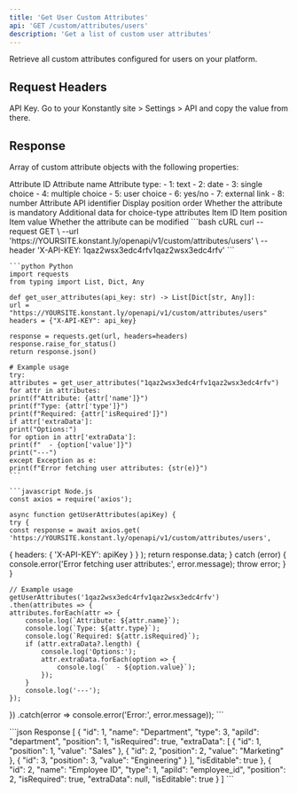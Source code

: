 ```yaml
---
title: 'Get User Custom Attributes'
api: 'GET /custom/attributes/users'
description: 'Get a list of custom user attributes'
---
```


Retrieve all custom attributes configured for users on your platform.

## Request Headers

<ParamField header="X-API-KEY" type="string" required>
    API Key. Go to your Konstantly site > Settings > API and copy the value from there.
</ParamField>

## Response

Array of custom attribute objects with the following properties:

<ResponseField name="id" type="integer" required>
    Attribute ID
</ResponseField>

<ResponseField name="name" type="string" required>
    Attribute name
</ResponseField>

<ResponseField name="type" type="integer" required>
    Attribute type:
    - 1: text
    - 2: date
    - 3: single choice
    - 4: multiple choice
    - 5: user choice
    - 6: yes/no
    - 7: external link
    - 8: number
</ResponseField>

<ResponseField name="apiId" type="string" required>
    Attribute API identifier
</ResponseField>

<ResponseField name="position" type="integer" required>
    Display position order
</ResponseField>

<ResponseField name="isRequired" type="boolean" required>
    Whether the attribute is mandatory
</ResponseField>

<ResponseField name="extraData" type="array">
    Additional data for choice-type attributes
    <Expandable title="Extra data item properties">
        <ResponseField name="id" type="integer" required>Item ID</ResponseField>
        <ResponseField name="position" type="integer" required>Item position</ResponseField>
        <ResponseField name="value" type="string" required>Item value</ResponseField>
    </Expandable>
</ResponseField>

<ResponseField name="isEditable" type="boolean" required>
    Whether the attribute can be modified
</ResponseField>

<RequestExample>
    ```bash cURL
    curl --request GET \
    --url 'https://YOURSITE.konstant.ly/openapi/v1/custom/attributes/users' \
    --header 'X-API-KEY: 1qaz2wsx3edc4rfv1qaz2wsx3edc4rfv'
    ```

    ```python Python
    import requests
    from typing import List, Dict, Any

    def get_user_attributes(api_key: str) -> List[Dict[str, Any]]:
    url = "https://YOURSITE.konstant.ly/openapi/v1/custom/attributes/users"
    headers = {"X-API-KEY": api_key}

    response = requests.get(url, headers=headers)
    response.raise_for_status()
    return response.json()

    # Example usage
    try:
    attributes = get_user_attributes("1qaz2wsx3edc4rfv1qaz2wsx3edc4rfv")
    for attr in attributes:
    print(f"Attribute: {attr['name']}")
    print(f"Type: {attr['type']}")
    print(f"Required: {attr['isRequired']}")
    if attr['extraData']:
    print("Options:")
    for option in attr['extraData']:
    print(f"  - {option['value']}")
    print("---")
    except Exception as e:
    print(f"Error fetching user attributes: {str(e)}")
    ```

    ```javascript Node.js
    const axios = require('axios');

    async function getUserAttributes(apiKey) {
    try {
    const response = await axios.get(
    'https://YOURSITE.konstant.ly/openapi/v1/custom/attributes/users',
{
    headers: {
    'X-API-KEY': apiKey
}
}
    );
    return response.data;
} catch (error) {
    console.error('Error fetching user attributes:', error.message);
    throw error;
}
}

    // Example usage
    getUserAttributes('1qaz2wsx3edc4rfv1qaz2wsx3edc4rfv')
    .then(attributes => {
    attributes.forEach(attr => {
        console.log(`Attribute: ${attr.name}`);
        console.log(`Type: ${attr.type}`);
        console.log(`Required: ${attr.isRequired}`);
        if (attr.extraData?.length) {
            console.log('Options:');
            attr.extraData.forEach(option => {
                console.log(`  - ${option.value}`);
            });
        }
        console.log('---');
    });
})
    .catch(error => console.error('Error:', error.message));
    ```
</RequestExample>

<ResponseExample>
    ```json Response
    [
    {
        "id": 1,
        "name": "Department",
        "type": 3,
        "apiId": "department",
        "position": 1,
        "isRequired": true,
        "extraData": [
    {
        "id": 1,
        "position": 1,
        "value": "Sales"
    },
    {
        "id": 2,
        "position": 2,
        "value": "Marketing"
    },
    {
        "id": 3,
        "position": 3,
        "value": "Engineering"
    }
        ],
        "isEditable": true
    },
    {
        "id": 2,
        "name": "Employee ID",
        "type": 1,
        "apiId": "employee_id",
        "position": 2,
        "isRequired": true,
        "extraData": null,
        "isEditable": true
    }
    ]
    ```
</ResponseExample>